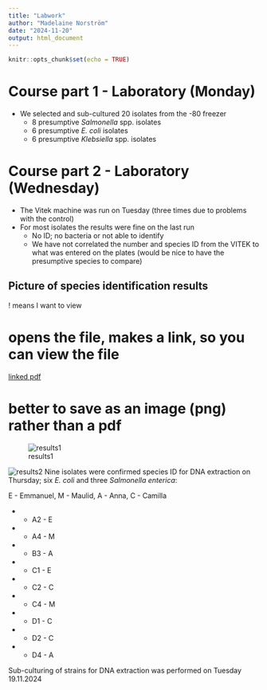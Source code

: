 ```yaml
---
title: "Labwork"
author: "Madelaine Norström"
date: "2024-11-20"
output: html_document
---
```


```r
knitr::opts_chunk$set(echo = TRUE)
```

# Course part 1 - Laboratory (Monday)

-   We selected and sub-cultured 20 isolates from the -80 freezer
    -   8 presumptive *Salmonella* spp. isolates
    -   6 presumptive *E. coli* isolates
    -   6 presumptive *Klebsiella* spp. isolates

# Course part 2 - Laboratory (Wednesday)

- The Vitek machine was run on Tuesday (three times due to problems with the control)
- For most isolates the results were fine on the last run
  - No ID; no bacteria or not able to identify
  - We have not correlated the number and species ID from the VITEK to what was entered on the plates (would be nice to have the presumptive species to compare)
  
## Picture of species identification results

<!--
![](files/VITEK_RESULTS19_11_2024.pdf)

this is to view a file or an image in the document when it is knitted
![integrated pdf](files/VITEK_RESULTS19_11_2024.pdf)

-->

! means I want to view

# opens the file, makes a link, so you can view the file

<!-- have made a link to the file?? -->
[linked pdf](Files/VITEK_RESULTS19_11_2024.pdf)

# better to save as an image (png) rather than a pdf

![results1](Files/VITECK_RESULTS19_11_2024_1.png)

![results2](Files/VITECK_RESULTS19_11_2024_2.png)
Nine isolates were confirmed species ID for DNA extraction on Thursday; six 
*E. coli* and three *Salmonella enterica*:

E - Emmanuel, M - Maulid, A - Anna, C - Camilla 

- - A2 - E
- - A4 - M
- - B3 - A
- - C1 - E
- - C2 - C
- - C4 - M
- - D1 - C
- - D2 - C
- - D4 - A

Sub-culturing of strains for DNA extraction was performed on Tuesday 19.11.2024

